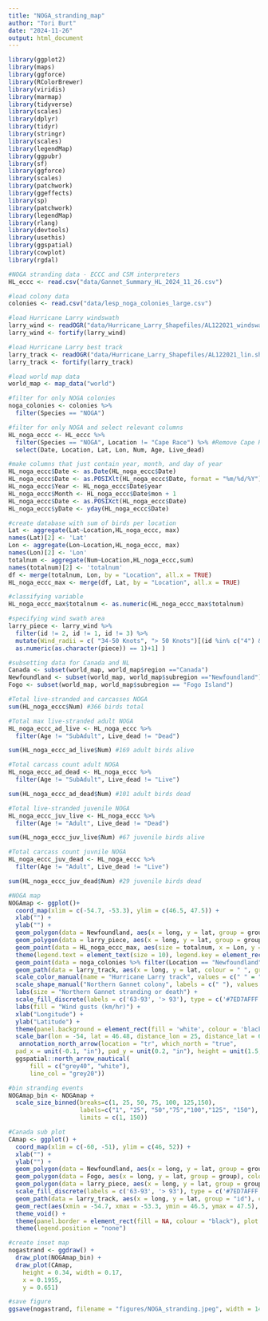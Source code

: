 ---
title: "NOGA_stranding_map"
author: "Tori Burt"
date: "2024-11-26"
output: html_document
---

```{r load packages}

library(ggplot2)
library(maps)
library(ggforce)
library(RColorBrewer)
library(viridis)
library(marmap)
library(tidyverse)
library(scales)
library(dplyr)
library(tidyr)
library(stringr)
library(scales)
library(legendMap)
library(ggpubr)
library(sf)
library(ggforce)
library(scales)
library(patchwork)
library(ggeffects)
library(sp)
library(patchwork)
library(legendMap)
library(rlang)
library(devtools)
library(usethis)
library(ggspatial)
library(cowplot)
library(rgdal)

```

```{r load data}

#NOGA stranding data - ECCC and CSM interpreters
HL_eccc <- read.csv("data/Gannet_Summary_HL_2024_11_26.csv")

#load colony data
colonies <- read.csv("data/lesp_noga_colonies_large.csv")

#load Hurricane Larry windswath
larry_wind <- readOGR("data/Hurricane_Larry_Shapefiles/AL122021_windswath.shp") #radii for 34 KT, 50 KT, and 64 KT ref: https://ftp.nhc.noaa.gov/atcf/README
larry_wind <- fortify(larry_wind)

#load Hurricane Larry best track
larry_track <- readOGR("data/Hurricane_Larry_Shapefiles/AL122021_lin.shp")
larry_track <- fortify(larry_track)

#load world map data
world_map <- map_data("world")

```

```{r clean up data}

#filter for only NOGA colonies
noga_colonies <- colonies %>%
  filter(Species == "NOGA")

#filter for only NOGA and select relevant columns
HL_noga_eccc <- HL_eccc %>%
  filter(Species == "NOGA", Location != "Cape Race") %>% #Remove Cape Race obv. because it                                                               wasn't made by ECCC
  select(Date, Location, Lat, Lon, Num, Age, Live_dead)

#make columns that just contain year, month, and day of year
HL_noga_eccc$Date <- as.Date(HL_noga_eccc$Date)
HL_noga_eccc$Date <- as.POSIXlt(HL_noga_eccc$Date, format = "%m/%d/%Y")
HL_noga_eccc$Year <- HL_noga_eccc$Date$year
HL_noga_eccc$Month <- HL_noga_eccc$Date$mon + 1
HL_noga_eccc$Date <- as.POSIXct(HL_noga_eccc$Date)
HL_noga_eccc$yDate <- yday(HL_noga_eccc$Date)

#create database with sum of birds per location
Lat <- aggregate(Lat~Location,HL_noga_eccc, max)
names(Lat)[2] <- 'Lat'
Lon <- aggregate(Lon~Location,HL_noga_eccc, max)
names(Lon)[2] <- 'Lon'
totalnum <- aggregate(Num~Location,HL_noga_eccc,sum)
names(totalnum)[2] <- 'totalnum'
df <- merge(totalnum, Lon, by = "Location", all.x = TRUE)
HL_noga_eccc_max <- merge(df, Lat, by = "Location", all.x = TRUE)

#classifying variable
HL_noga_eccc_max$totalnum <- as.numeric(HL_noga_eccc_max$totalnum)

#specifying wind swath area
larry_piece <- larry_wind %>%
  filter(id != 2, id != 1, id != 3) %>%
  mutate(Wind_radii = c( "34-50 Knots", "> 50 Knots")[(id %in% c("4") & 
  as.numeric(as.character(piece)) == 1)+1] )

#subsetting data for Canada and NL
Canada <- subset(world_map, world_map$region =="Canada")
Newfoundland <- subset(world_map, world_map$subregion =="Newfoundland")
Fogo <- subset(world_map, world_map$subregion == "Fogo Island")

```

```{r counts of stranding and mortality}

#Total live-stranded and carcasses NOGA
sum(HL_noga_eccc$Num) #366 birds total

#Total max live-stranded adult NOGA
HL_noga_eccc_ad_live <- HL_noga_eccc %>%
  filter(Age != "SubAdult", Live_dead != "Dead")

sum(HL_noga_eccc_ad_live$Num) #169 adult birds alive

#Total carcass count adult NOGA
HL_noga_eccc_ad_dead <- HL_noga_eccc %>%
  filter(Age != "SubAdult", Live_dead != "Live")

sum(HL_noga_eccc_ad_dead$Num) #101 adult birds dead

#Total live-stranded juvenile NOGA
HL_noga_eccc_juv_live <- HL_noga_eccc %>%
  filter(Age != "Adult", Live_dead != "Dead")

sum(HL_noga_eccc_juv_live$Num) #67 juvenile birds alive

#Total carcass count juvnile NOGA
HL_noga_eccc_juv_dead <- HL_noga_eccc %>%
  filter(Age != "Adult", Live_dead != "Live")

sum(HL_noga_eccc_juv_dead$Num) #29 juvenile birds dead

```

```{r figure 4}

#NOGA map
NOGAmap <- ggplot()+ 
  coord_map(xlim = c(-54.7, -53.3), ylim = c(46.5, 47.5)) +
  xlab("") +
  ylab("") +
  geom_polygon(data = Newfoundland, aes(x = long, y = lat, group = group), colour = "black", fill = "light grey") +
  geom_polygon(data = larry_piece, aes(x = long, y = lat, group = group, fill = Wind_radii), alpha = 0.2, colour = "black", linewidth = 0.75) +
  geom_point(data = HL_noga_eccc_max, aes(size = totalnum, x = Lon, y = Lat), alpha = 0.5, colour = "black", fill = "grey") +
  theme(legend.text = element_text(size = 10), legend.key = element_rect(fill ="white"), legend.title = element_text(size = 12), text = element_text(size = 14)) +
  geom_point(data = noga_colonies %>% filter(Location == "Newfoundland"),  aes(x = Lon, y = Lat, pch = " "), size = 3, alpha = 0.7, colour = "black") +
  geom_path(data = larry_track, aes(x = long, y = lat, colour = " ", group = id), alpha = 1, linewidth = 2) +
  scale_color_manual(name = "Hurricane Larry track", values = c(" " = "#190E19FF")) +
  scale_shape_manual("Northern Gannet colony", labels = c(" "), values = c(15)) +
  labs(size = "Northern Gannet stranding or death") +
  scale_fill_discrete(labels = c('63-93', '> 93'), type = c('#7ED7AFFF','#414388FF')) +
  labs(fill = "Wind gusts (km/hr)") +
  xlab("Longitude") +
  ylab("Latitude") +
  theme(panel.background = element_rect(fill = 'white', colour = 'black', size = 1)) +
  scale_bar(lon = -54, lat = 46.48, distance_lon = 25, distance_lat = 6, distance_legend = 8, dist_unit = "km", orientation = F) +
   annotation_north_arrow(location = "tr", which_north = "true",
  pad_x = unit(-0.1, "in"), pad_y = unit(0.2, "in"), height = unit(1.5, "in"), width = unit(1.5, "in"), style =
  ggspatial::north_arrow_nautical(
      fill = c("grey40", "white"),
      line_col = "grey20"))

#bin stranding events
NOGAmap_bin <- NOGAmap + 
  scale_size_binned(breaks=c(1, 25, 50, 75, 100, 125,150),
                    labels=c("1", "25", "50","75","100","125", "150"),
                    limits = c(1, 150))

#Canada sub plot
CAmap <- ggplot() +
  coord_map(xlim = c(-60, -51), ylim = c(46, 52)) +
  xlab("") +
  ylab("") +
  geom_polygon(data = Newfoundland, aes(x = long, y = lat, group = group), colour = "black", fill = "light grey") +
  geom_polygon(data = Fogo, aes(x = long, y = lat, group = group), colour = "black", fill = "light grey") +
  geom_polygon(data = larry_piece, aes(x = long, y = lat, group = group, fill = Wind_radii), alpha = 0.3, colour = "black", linewidth = 0.75) +
  scale_fill_discrete(labels = c('63-93', '> 93'), type = c('#7ED7AFFF','#414388FF')) +
  geom_path(data = larry_track, aes(x = long, y = lat, group = "id"), colour = "black", alpha = 1, linewidth = 2) +
  geom_rect(aes(xmin = -54.7, xmax = -53.3, ymin = 46.5, ymax = 47.5), alpha = 0, colour = "black") +
  theme_void() +
  theme(panel.border = element_rect(fill = NA, colour = "black"), plot.background = element_rect(fill = "white")) +
  theme(legend.position = "none")

#create inset map
nogastrand <- ggdraw() +
  draw_plot(NOGAmap_bin) +
  draw_plot(CAmap,
    height = 0.34, width = 0.17,
    x = 0.1955,
    y = 0.651)

#save figure
ggsave(nogastrand, filename = "figures/NOGA_stranding.jpeg", width = 14.5, height = 7.5, dpi = 175)

```